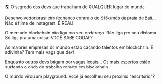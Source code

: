 🌎 O segredo dos devs que trabalham de QUALQUER lugar do mundo

Desenvolvedor brasileiro fechando contrato de $15k/mês da praia de Bali...
Não é filme de Instagram. É REAL!

O mercado blockchain não liga pro seu endereço.
Não liga pro seu diploma.
Só liga pra uma coisa: VOCÊ SABE CODAR?

As maiores empresas do mundo estão caçando talentos em blockchain.
E adivinha? Tem mais vaga que dev!

Enquanto outros devs brigam por vagas locais...
Os mais espertos estão surfando a onda do trabalho remoto em blockchain.

O mundo virou um playground. Você já escolheu seu próximo "escritório"?
